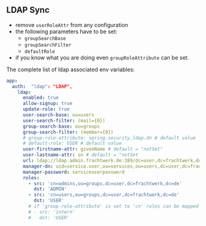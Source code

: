 ## LDAP Sync

- remove `userRoleAttr` from any configuration
- the following parameters have to be set:
  - `groupSearchBase`
  - `groupSearchFilter`
  - `defaultRole`
- if you know what you are doing even `groupRoleAttribute` can be set.

The complete list of ldap associated env variables:

```yaml copy
app:
  auth:  "ldap": "LDAP",
    ldap:
      enabled: true
      allow-signup: true
      update-role: true
      user-search-base: ou=users
      user-search-filter: (mail={0})
      group-search-base: ou=groups
      group-search-filter: (member={0})
      # group-role-attribute: spring.security.ldap.dn # default value
      # default-role: USER # default value
      user-firstname-attr: givenName # default = "notSet"
      user-lastname-attr: sn # default = "notSet
      url: ldap://ldap.admin.frachtwerk.de:389/dc=user,dc=frachtwerk,dc=de
      manager-dn: uid=service.user,ou=services,ou=users,dc=user,dc=frachtwerk,dc=de
      manager-password: serviceuserpassword
      roles:
        - src: 'cn=admins,ou=groups,dc=user,dc=frachtwerk,dc=de'
          dst: 'ADMIN'
        - src: 'cn=users,ou=groups,dc=user,dc=frachtwerk,dc=de'
          dst: 'USER'
        # if 'group-role-attribute' is set to 'cn' roles can be mapped like this:
        # - src: 'intern'
        #   dst: 'USER'
```
